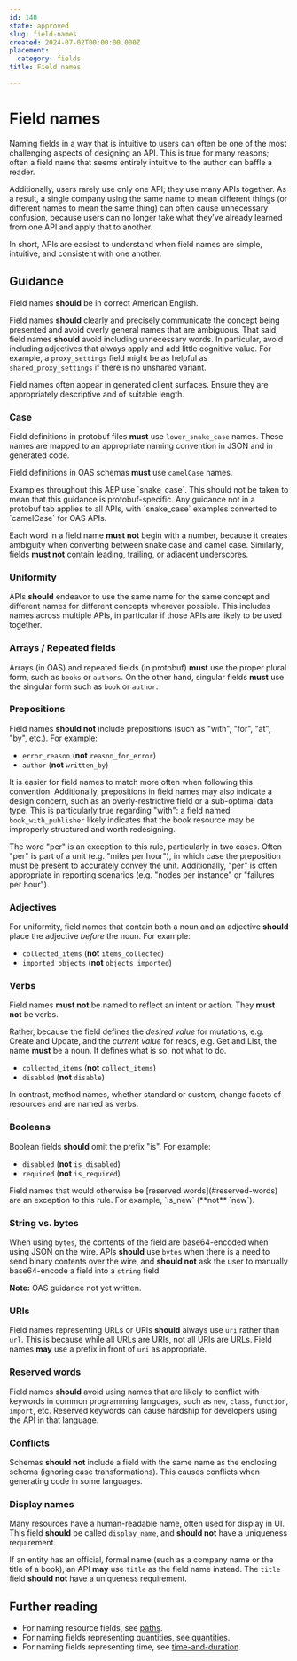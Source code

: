 ```yaml
---
id: 140
state: approved
slug: field-names
created: 2024-07-02T00:00:00.000Z
placement:
  category: fields
title: Field names

--- 
```


# Field names

Naming fields in a way that is intuitive to users can often be one of the most
challenging aspects of designing an API. This is true for many reasons; often a
field name that seems entirely intuitive to the author can baffle a reader.

Additionally, users rarely use only one API; they use many APIs together. As a
result, a single company using the same name to mean different things (or
different names to mean the same thing) can often cause unnecessary confusion,
because users can no longer take what they've already learned from one API and
apply that to another.

In short, APIs are easiest to understand when field names are simple,
intuitive, and consistent with one another.

## Guidance

Field names <b class="font-extrabold	text-yellow-700">should</b> be in correct American English.

Field names <b class="font-extrabold	text-yellow-700">should</b> clearly and precisely communicate the concept being
presented and avoid overly general names that are ambiguous. That said, field
names <b class="font-extrabold	text-yellow-700">should</b> avoid including unnecessary words. In particular, avoid
including adjectives that always apply and add little cognitive value. For
example, a `proxy_settings` field might be as helpful as
`shared_proxy_settings` if there is no unshared variant.

<Aside type="caution" title="Important">
  Field names often appear in generated client surfaces. Ensure
  they are appropriately descriptive and of suitable length.
</Aside>

### Case


<Tabs>
  <TabItem label="Protocol Buffers">
  
  
  Field definitions in protobuf files <b class="font-extrabold	text-red-700">must</b> use `lower_snake_case` names.
  These names are mapped to an appropriate naming convention in JSON and in
  generated code.
  
  
  </TabItem>
  <TabItem label="OpenAPI 3.0">
  
  
  Field definitions in OAS schemas <b class="font-extrabold	text-red-700">must</b> use `camelCase` names.
  
  
  </TabItem>
</Tabs>
    

<Aside type="note" title="Note">
  Examples throughout this AEP use `snake_case`. This should not be
  taken to mean that this guidance is protobuf-specific. Any guidance not in a
  protobuf tab applies to all APIs, with `snake_case` examples converted to
  `camelCase` for OAS APIs.
</Aside>

Each word in a field name <b class="font-extrabold	text-red-700">must not</b> begin with a number, because it creates
ambiguity when converting between snake case and camel case. Similarly, fields
<b class="font-extrabold	text-red-700">must not</b> contain leading, trailing, or adjacent underscores.

### Uniformity

APIs <b class="font-extrabold	text-yellow-700">should</b> endeavor to use the same name for the same concept and
different names for different concepts wherever possible. This includes names
across multiple APIs, in particular if those APIs are likely to be used
together.

### Arrays / Repeated fields

Arrays (in OAS) and repeated fields (in protobuf) <b class="font-extrabold	text-red-700">must</b> use the proper
plural form, such as `books` or `authors`. On the other hand, singular fields
<b class="font-extrabold	text-red-700">must</b> use the singular form such as `book` or `author`.

### Prepositions

Field names <b class="font-extrabold	text-yellow-700">should not</b> include prepositions (such as "with", "for", "at",
"by", etc.). For example:

- `error_reason` (**not** `reason_for_error`)
- `author` (**not** `written_by`)

It is easier for field names to match more often when following this
convention. Additionally, prepositions in field names may also indicate a
design concern, such as an overly-restrictive field or a sub-optimal data type.
This is particularly true regarding "with": a field named `book_with_publisher`
likely indicates that the book resource may be improperly structured and worth
redesigning.

<Aside type="note" title="Note">
  The word "per" is an exception to this rule, particularly in two
  cases. Often "per" is part of a unit (e.g. "miles per hour"), in which case the
  preposition must be present to accurately convey the unit. Additionally, "per"
  is often appropriate in reporting scenarios (e.g. "nodes per instance" or
  "failures per hour").
</Aside>

### Adjectives

For uniformity, field names that contain both a noun and an adjective
<b class="font-extrabold	text-yellow-700">should</b> place the adjective _before_ the noun. For example:

- `collected_items` (**not** `items_collected`)
- `imported_objects` (**not** `objects_imported`)

### Verbs

Field names <b class="font-extrabold	text-red-700">must not</b> be named to reflect an intent or action. They **must
not** be verbs.

Rather, because the field defines the _desired value_ for mutations, e.g.
Create and Update, and the _current value_ for reads, e.g. Get and List, the
name <b class="font-extrabold	text-red-700">must</b> be a noun. It defines what is so, not what to do.

- `collected_items` (**not** `collect_items`)
- `disabled` (**not** `disable`)

In contrast, method names, whether standard or custom, change facets of
resources and are named as verbs.

### Booleans

Boolean fields <b class="font-extrabold	text-yellow-700">should</b> omit the prefix "is". For example:

- `disabled` (**not** `is_disabled`)
- `required` (**not** `is_required`)

<Aside type="note" title="Note">
  Field names that would otherwise be [reserved words](#reserved-words)
  are an exception to this rule. For example, `is_new` (**not** `new`).
</Aside>

### String vs. bytes


<Tabs>
  <TabItem label="Protocol Buffers">
  
  
  When using `bytes`, the contents of the field are base64-encoded when using
  JSON on the wire. APIs <b class="font-extrabold	text-yellow-700">should</b> use `bytes` when there is a need to send
  binary contents over the wire, and <b class="font-extrabold	text-yellow-700">should not</b> ask the user to manually
  base64-encode a field into a `string` field.
  
  
  </TabItem>
  <TabItem label="OpenAPI 3.0">
  
  
  **Note:** OAS guidance not yet written.
  
  
  </TabItem>
</Tabs>
    

### URIs

Field names representing URLs or URIs <b class="font-extrabold	text-yellow-700">should</b> always use `uri` rather than
`url`. This is because while all URLs are URIs, not all URIs are URLs. Field
names <b class="font-extrabold text-green-700">may</b> use a prefix in front of `uri` as appropriate.

### Reserved words

Field names <b class="font-extrabold	text-yellow-700">should</b> avoid using names that are likely to conflict with
keywords in common programming languages, such as `new`, `class`, `function`,
`import`, etc. Reserved keywords can cause hardship for developers using the
API in that language.

### Conflicts

Schemas <b class="font-extrabold	text-yellow-700">should not</b> include a field with the same name as the enclosing
schema (ignoring case transformations). This causes conflicts when generating
code in some languages.

### Display names

Many resources have a human-readable name, often used for display in UI. This
field <b class="font-extrabold	text-yellow-700">should</b> be called `display_name`, and <b class="font-extrabold	text-yellow-700">should not</b> have a uniqueness
requirement.

If an entity has an official, formal name (such as a company name or the title
of a book), an API <b class="font-extrabold text-green-700">may</b> use `title` as the field name instead. The `title`
field <b class="font-extrabold	text-yellow-700">should not</b> have a uniqueness requirement.

## Further reading

- For naming resource fields, see [paths](./paths).
- For naming fields representing quantities, see [quantities](./quantities).
- For naming fields representing time, see
  [time-and-duration](./time-and-duration).
